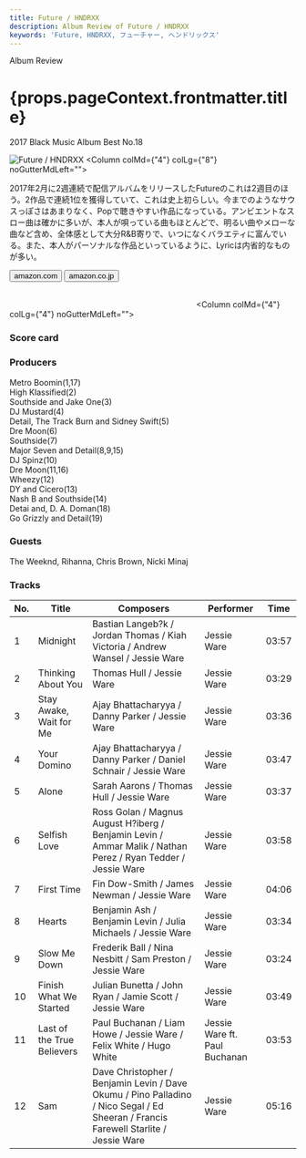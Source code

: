 ```yaml
---
title: Future / HNDRXX
description: Album Review of Future / HNDRXX
keywords: 'Future, HNDRXX, フューチャー, ヘンドリックス'
---
```





<p className="largeP">Album Review</p>
<h1 className="h1--no--margin">{props.pageContext.frontmatter.title}</h1>
<p className="largeP"><Link to="/best50/2017/">2017 Black Music Album Best No.18</Link></p>

<Row  className="image-card-group">
	<Column colMd={"3"} colLg={"4"} noGutterMdLeft="">
       <ImageCard>

![Future / HNDRXX](../../images/cd/future4L.jpg) 
</ImageCard>
	</Column>
	<Column colMd={"4"} colLg={"8"} noGutterMdLeft="">
	<p>
	2017年2月に2週連続で配信アルバムをリリースしたFutureのこれは2週目のほう。2作品で連続1位を獲得していて、これは史上初らしい。今までのようなサウスっぽさはあまりなく、Popで聴きやすい作品になっている。アンビエントなスロー曲は確かに多いが、本人が唄っている曲もほとんどで、明るい曲やメローな曲など含め、全体感として大分R&B寄りで、いつになくバラエティに富んでいる。また、本人がパーソナルな作品といっているように、Lyricは内省的なものが多い。
	</p>
	<div>
	  <Button href="https://amzn.to/3fEKHsj" kind="primary" size="small" renderIcon={ArrowUpRight24}>
      amazon.com
    </Button>
    <Button href="https://amzn.to/2ZCjHUD" kind="secondary" size="small" renderIcon={ArrowUpRight24}>
      amazon.co.jp
    </Button>
	</div>
	<a href="https://geo.music.apple.com/jp/album/glasshouse-deluxe-edition/1440904932?mt=1&app=music&ls=1&at=11lcug" style="display:inline-block;overflow:hidden;background:url(https://linkmaker.itunes.apple.com/ja-jp/lockup.svg?releaseDate=2017-10-20&kind=album&bubble=apple_music&style=mono-black) no-repeat;width:180px;height:45px;"></a>
	<a href="https://geo.music.apple.com/jp/album/glasshouse-deluxe-edition/1440904932?app=itunes&at=11lcug" style="display:inline-block;overflow:hidden;background:url(https://linkmaker.itunes.apple.com/ja-jp/badge-lrg.svg?releaseDate=2017-10-20T00:00:00Z&kind=album&bubble=itunes_music) no-repeat;width:140px;height:45px;"></a>
	</Column>
</Row>
<Row >
	<Column colMd={"4"} colLg={"4"} noGutterMdLeft="">
<div>
    <h3>Score card</h3>
	<SliderJS1 value="3" />
    <SliderJS2 value="2" />
	<SliderJS3 value="2" />
    <SliderJS4 value="9" />
</div>
</Column>
<Column colMd={"8"} colLg={"8"} noGutterMdLeft="">
<div>
<h3>Producers</h3>
<p>
Metro Boomin(1,17)
<br/>High Klassified(2)
<br/>Southside and Jake One(3)
<br/>DJ Mustard(4)
<br/>Detail, The Track Burn and Sidney Swift(5)
<br/>Dre Moon(6)
<br/>Southside(7)
<br/>Major Seven and Detail(8,9,15)
<br/>DJ Spinz(10)
<br/>Dre Moon(11,16)
<br/>Wheezy(12)
<br/>DY and Cicero(13)
<br/>Nash B and Southside(14)
<br/>Detai and, D. A. Doman(18)
<br/>Go Grizzly and Detail(19)
</p>
<h3>Guests</h3>
<p>
The Weeknd, Rihanna, Chris Brown, Nicki Minaj
</p>
</div>
</Column>
</Row>

<h3>Tracks</h3>

| No. |	 Title                     |	 Composers                                                                                                                       |	 Performer                   |	Time |
| --- |	-------------------------- | ----------------------------------------------------------------------------------------------------------------------------------- | ----------------------------- | ----- |
| 1	  |	Midnight                   | Bastian Langeb?k / Jordan Thomas / Kiah Victoria / Andrew Wansel / Jessie Ware                                                      | Jessie Ware                   | 03:57 |
| 2	  |	Thinking About You         | Thomas Hull / Jessie Ware                                                                                                           | Jessie Ware                   | 03:29 |
| 3	  |	Stay Awake, Wait for Me    | Ajay Bhattacharyya / Danny Parker / Jessie Ware                                                                                     | Jessie Ware                   | 03:36 |
| 4	  |	Your Domino                | Ajay Bhattacharyya / Danny Parker / Daniel Schnair / Jessie Ware                                                                    | Jessie Ware                   | 03:47 |
| 5	  |	Alone                      | Sarah Aarons / Thomas Hull / Jessie Ware                                                                                            | Jessie Ware                   | 03:37 |
| 6	  |	Selfish Love               | Ross Golan / Magnus August H?iberg / Benjamin Levin / Ammar Malik / Nathan Perez / Ryan Tedder / Jessie Ware                        | Jessie Ware                   | 03:58 |
| 7	  |	First Time                 | Fin Dow-Smith / James Newman / Jessie Ware                                                                                          | Jessie Ware                   | 04:06 |
| 8	  |	Hearts                     | Benjamin Ash / Benjamin Levin / Julia Michaels / Jessie Ware                                                                        | Jessie Ware                   | 03:34 |
| 9	  |	Slow Me Down               | Frederik Ball / Nina Nesbitt / Sam Preston / Jessie Ware                                                                            | Jessie Ware                   | 03:24 |
| 10  |	Finish What We Started     | Julian Bunetta / John Ryan / Jamie Scott / Jessie Ware                                                                              | Jessie Ware                   | 03:49 |
| 11  |	Last of the True Believers | Paul Buchanan / Liam Howe / Jessie Ware / Felix White / Hugo White                                                                  | Jessie Ware ft. Paul Buchanan | 03:53 |
| 12  |	Sam                        | Dave Christopher / Benjamin Levin / Dave Okumu / Pino Palladino / Nico Segal / Ed Sheeran / Francis Farewell Starlite / Jessie Ware | Jessie Ware                   | 05:16 |

<Row>
<Column colMd={3} colLg={3} noGutterMdLeft>
<Review1 />
</Column>
</Row>